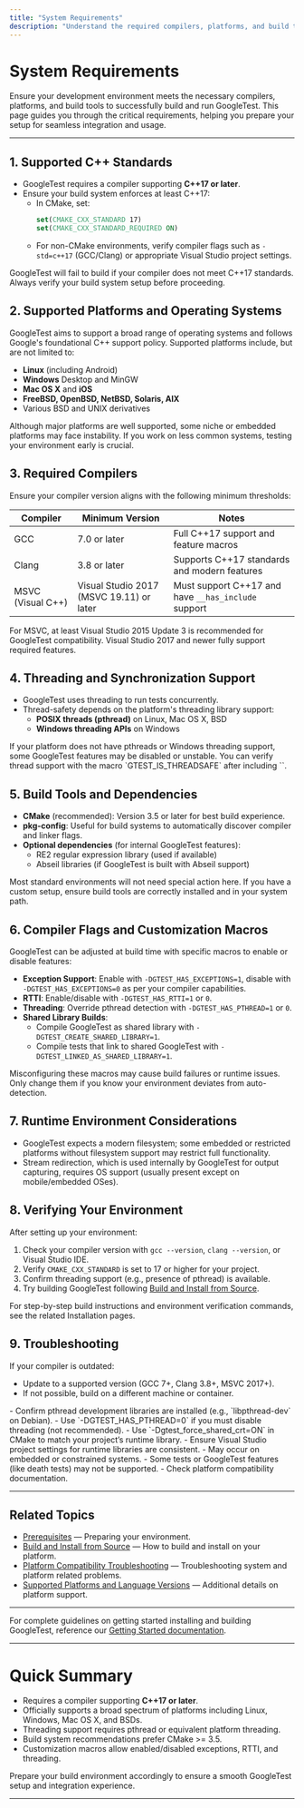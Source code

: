 ```yaml
---
title: "System Requirements"
description: "Understand the required compilers, platforms, and build tools for running GoogleTest successfully. Review C++ standards and platform compatibility to ensure your environment is ready for integration."
---
```


# System Requirements

Ensure your development environment meets the necessary compilers, platforms, and build tools to successfully build and run GoogleTest. This page guides you through the critical requirements, helping you prepare your setup for seamless integration and usage.

---

## 1. Supported C++ Standards

- GoogleTest requires a compiler supporting **C++17 or later**.
- Ensure your build system enforces at least C++17:
  - In CMake, set:
    ```cmake
    set(CMAKE_CXX_STANDARD 17)
    set(CMAKE_CXX_STANDARD_REQUIRED ON)
    ```
  - For non-CMake environments, verify compiler flags such as `-std=c++17` (GCC/Clang) or appropriate Visual Studio project settings.

<Note>
GoogleTest will fail to build if your compiler does not meet C++17 standards. Always verify your build system setup before proceeding.
</Note>


## 2. Supported Platforms and Operating Systems

GoogleTest aims to support a broad range of operating systems and follows Google's foundational C++ support policy. Supported platforms include, but are not limited to:

- **Linux** (including Android)
- **Windows** Desktop and MinGW
- **Mac OS X** and **iOS**
- **FreeBSD, OpenBSD, NetBSD, Solaris, AIX**
- Various BSD and UNIX derivatives

<Info>
Although major platforms are well supported, some niche or embedded platforms may face instability. If you work on less common systems, testing your environment early is crucial.
</Info>


## 3. Required Compilers

Ensure your compiler version aligns with the following minimum thresholds:

| Compiler         | Minimum Version | Notes                                       |
|------------------|-----------------|---------------------------------------------|
| GCC              | 7.0 or later    | Full C++17 support and feature macros       |
| Clang            | 3.8 or later    | Supports C++17 standards and modern features|
| MSVC (Visual C++) | Visual Studio 2017 (MSVC 19.11) or later | Must support C++17 and have `__has_include` support|

<Tip>
For MSVC, at least Visual Studio 2015 Update 3 is recommended for GoogleTest compatibility. Visual Studio 2017 and newer fully support required features.
</Tip>


## 4. Threading and Synchronization Support

- GoogleTest uses threading to run tests concurrently.
- Thread-safety depends on the platform's threading library support:
  - **POSIX threads (pthread)** on Linux, Mac OS X, BSD
  - **Windows threading APIs** on Windows

<Check>
If your platform does not have pthreads or Windows threading support, some GoogleTest features may be disabled or unstable. You can verify thread support with the macro `GTEST_IS_THREADSAFE` after including `<gtest/gtest.h>`.
</Check>


## 5. Build Tools and Dependencies

- **CMake** (recommended): Version 3.5 or later for best build experience.
- **pkg-config**: Useful for build systems to automatically discover compiler and linker flags.
- **Optional dependencies** (for internal GoogleTest features):
  - RE2 regular expression library (used if available)
  - Abseil libraries (if GoogleTest is built with Abseil support)

<Note>
Most standard environments will not need special action here. If you have a custom setup, ensure build tools are correctly installed and in your system path.
</Note>


## 6. Compiler Flags and Customization Macros

GoogleTest can be adjusted at build time with specific macros to enable or disable features:

- **Exception Support**: Enable with `-DGTEST_HAS_EXCEPTIONS=1`, disable with `-DGTEST_HAS_EXCEPTIONS=0` as per your compiler capabilities.
- **RTTI**: Enable/disable with `-DGTEST_HAS_RTTI=1` or `0`.
- **Threading**: Override pthread detection with `-DGTEST_HAS_PTHREAD=1` or `0`.
- **Shared Library Builds**:
  - Compile GoogleTest as shared library with `-DGTEST_CREATE_SHARED_LIBRARY=1`.
  - Compile tests that link to shared GoogleTest with `-DGTEST_LINKED_AS_SHARED_LIBRARY=1`.

<Warning>
Misconfiguring these macros may cause build failures or runtime issues. Only change them if you know your environment deviates from auto-detection.
</Warning>


## 7. Runtime Environment Considerations

- GoogleTest expects a modern filesystem; some embedded or restricted platforms without filesystem support may restrict full functionality.
- Stream redirection, which is used internally by GoogleTest for output capturing, requires OS support (usually present except on mobile/embedded OSes).


## 8. Verifying Your Environment

After setting up your environment:

1. Check your compiler version with `gcc --version`, `clang --version`, or Visual Studio IDE.
2. Verify `CMAKE_CXX_STANDARD` is set to 17 or higher for your project.
3. Confirm threading support (e.g., presence of pthread) is available.
4. Try building GoogleTest following [Build and Install from Source](../../getting-started/installation-config/build-from-source).

<Tip>
For step-by-step build instructions and environment verification commands, see the related Installation pages.
</Tip>


## 9. Troubleshooting

<AccordionGroup title="Common Issues Related to System Requirements">
<Accordion title="Compiler Does Not Support C++17">
If your compiler is outdated:

- Update to a supported version (GCC 7+, Clang 3.8+, MSVC 2017+).
- If not possible, build on a different machine or container.
</Accordion>
<Accordion title="Missing pthread Support on Unix-like OS">
- Confirm pthread development libraries are installed (e.g., `libpthread-dev` on Debian).
- Use `-DGTEST_HAS_PTHREAD=0` if you must disable threading (not recommended).
</Accordion>
<Accordion title="Windows Build Issues Related to Runtime Library Mismatch">
- Use `-Dgtest_force_shared_crt=ON` in CMake to match your project’s runtime library.
- Ensure Visual Studio project settings for runtime libraries are consistent.
</Accordion>
<Accordion title="File System or Stream Redirection Not Supported">
- May occur on embedded or constrained systems.
- Some tests or GoogleTest features (like death tests) may not be supported.
- Check platform compatibility documentation.
</Accordion>
</AccordionGroup>

---

## Related Topics

- [Prerequisites](/getting-started/setup-basics/prerequisites) — Preparing your environment.
- [Build and Install from Source](/getting-started/installation-config/build-from-source) — How to build and install on your platform.
- [Platform Compatibility Troubleshooting](/getting-started/troubleshooting-help/platform-compatibility-issues) — Troubleshooting system and platform related problems.
- [Supported Platforms and Language Versions](/faq/general-usage-faq/supported-platforms-languages) — Additional details on platform support.

---

For complete guidelines on getting started installing and building GoogleTest, reference our [Getting Started documentation](../../getting-started/).


---

# Quick Summary
- Requires a compiler supporting **C++17 or later**.
- Officially supports a broad spectrum of platforms including Linux, Windows, Mac OS X, and BSDs.
- Threading support requires pthread or equivalent platform threading.
- Build system recommendations prefer CMake >= 3.5.
- Customization macros allow enabled/disabled exceptions, RTTI, and threading.

Prepare your build environment accordingly to ensure a smooth GoogleTest setup and integration experience.

---